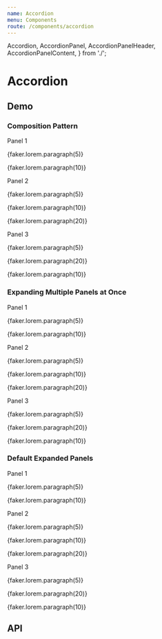 ```yaml
---
name: Accordion
menu: Components
route: /components/accordion
---
```



  Accordion,
  AccordionPanel,
  AccordionPanelHeader,
  AccordionPanelContent,
} from './';

# Accordion

## Demo

### Composition Pattern

<Playground>
  <Accordion>
    <AccordionPanel id="panel-1">
      <AccordionPanelHeader>Panel 1</AccordionPanelHeader>
      <AccordionPanelContent>
        <p>{faker.lorem.paragraph(5)}</p>
        <p>{faker.lorem.paragraph(10)}</p>
      </AccordionPanelContent>
    </AccordionPanel>
    <AccordionPanel id="panel-2">
      <AccordionPanelHeader>Panel 2</AccordionPanelHeader>
      <AccordionPanelContent>
        <p>{faker.lorem.paragraph(5)}</p>
        <p>{faker.lorem.paragraph(10)}</p>
        <p>{faker.lorem.paragraph(20)}</p>
      </AccordionPanelContent>
    </AccordionPanel>
    <AccordionPanel id="panel-3">
      <AccordionPanelHeader>Panel 3</AccordionPanelHeader>
      <AccordionPanelContent>
        <p>{faker.lorem.paragraph(5)}</p>
        <p>{faker.lorem.paragraph(20)}</p>
        <p>{faker.lorem.paragraph(10)}</p>
      </AccordionPanelContent>
    </AccordionPanel>
  </Accordion>
</Playground>

### Expanding Multiple Panels at Once

<Playground>
  <Accordion allowMultipleExpanded>
    <AccordionPanel id="panel-1">
      <AccordionPanelHeader>Panel 1</AccordionPanelHeader>
      <AccordionPanelContent>
        <p>{faker.lorem.paragraph(5)}</p>
        <p>{faker.lorem.paragraph(10)}</p>
      </AccordionPanelContent>
    </AccordionPanel>
    <AccordionPanel id="panel-2">
      <AccordionPanelHeader>Panel 2</AccordionPanelHeader>
      <AccordionPanelContent>
        <p>{faker.lorem.paragraph(5)}</p>
        <p>{faker.lorem.paragraph(10)}</p>
        <p>{faker.lorem.paragraph(20)}</p>
      </AccordionPanelContent>
    </AccordionPanel>
    <AccordionPanel id="panel-3">
      <AccordionPanelHeader>Panel 3</AccordionPanelHeader>
      <AccordionPanelContent>
        <p>{faker.lorem.paragraph(5)}</p>
        <p>{faker.lorem.paragraph(20)}</p>
        <p>{faker.lorem.paragraph(10)}</p>
      </AccordionPanelContent>
    </AccordionPanel>
  </Accordion>
</Playground>

### Default Expanded Panels

<Playground>
  <Accordion defaultExpandedPanelIds={['panel-1', 'panel-2']}>
    <AccordionPanel id="panel-1">
      <AccordionPanelHeader>Panel 1</AccordionPanelHeader>
      <AccordionPanelContent>
        <p>{faker.lorem.paragraph(5)}</p>
        <p>{faker.lorem.paragraph(10)}</p>
      </AccordionPanelContent>
    </AccordionPanel>
    <AccordionPanel id="panel-2">
      <AccordionPanelHeader>Panel 2</AccordionPanelHeader>
      <AccordionPanelContent>
        <p>{faker.lorem.paragraph(5)}</p>
        <p>{faker.lorem.paragraph(10)}</p>
        <p>{faker.lorem.paragraph(20)}</p>
      </AccordionPanelContent>
    </AccordionPanel>
    <AccordionPanel id="panel-3">
      <AccordionPanelHeader>Panel 3</AccordionPanelHeader>
      <AccordionPanelContent>
        <p>{faker.lorem.paragraph(5)}</p>
        <p>{faker.lorem.paragraph(20)}</p>
        <p>{faker.lorem.paragraph(10)}</p>
      </AccordionPanelContent>
    </AccordionPanel>
  </Accordion>
</Playground>

## API

<Props of={Accordion} />
